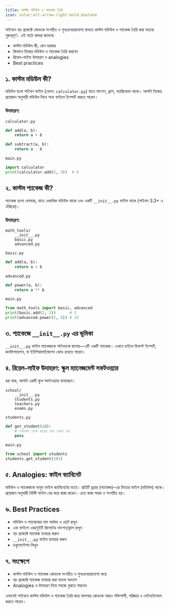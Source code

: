 ```yaml
---
title: কাস্টম মডিউল ও প্যাকেজ তৈরি
icon: solar:alt-arrow-right-bold-duotone
---
```


পাইথনে বড় প্রজেক্টে কোডকে সংগঠিত ও পুনঃব্যবহারযোগ্য রাখতে কাস্টম মডিউল ও প্যাকেজ তৈরি করা অত্যন্ত গুরুত্বপূর্ণ। এই পাঠে আমরা জানবো:
- কাস্টম মডিউল কী, কেন দরকার
- কিভাবে নিজের মডিউল ও প্যাকেজ তৈরি করবেন
- রিয়েল-লাইফ উদাহরণ ও analogies
- Best practices

## ১. কাস্টম মডিউল কী?

মডিউল হলো পাইথন ফাইল (যেমন: `calculator.py`) যাতে ফাংশন, ক্লাস, ভ্যারিয়েবল থাকে। আপনি নিজের প্রয়োজন অনুযায়ী মডিউল লিখে অন্য ফাইলে ইম্পোর্ট করতে পারেন।

### উদাহরণ:
`calculator.py`
```python
def add(a, b):
    return a + b

def subtract(a, b):
    return a - b
```

`main.py`
```python
import calculator
print(calculator.add(5, 3))  # 8
```

## ২. কাস্টম প্যাকেজ কী?

প্যাকেজ হলো ফোল্ডার, যাতে একাধিক মডিউল থাকে এবং একটি `__init__.py` ফাইল থাকে (পাইথন 3.3+ এ ঐচ্ছিক)।

### উদাহরণ:
```
math_tools/
    __init__.py
    basic.py
    advanced.py
```

`basic.py`
```python
def add(a, b):
    return a + b
```

`advanced.py`
```python
def power(a, b):
    return a ** b
```

`main.py`
```python
from math_tools import basic, advanced
print(basic.add(2, 3))      # 5
print(advanced.power(2, 4)) # 16
```

## ৩. প্যাকেজে `__init__.py` এর ভূমিকা

`__init__.py` ফাইল প্যাকেজকে পাইথনকে জানায়—এটি একটি প্যাকেজ। এখানে চাইলে ডিফল্ট ইম্পোর্ট, কনফিগারেশন, বা ইনিশিয়ালাইজেশন কোড রাখতে পারেন।

## ৪. রিয়েল-লাইফ উদাহরণ: স্কুল ম্যানেজমেন্ট সফটওয়্যার

ধরা যাক, আপনি একটি স্কুল সফটওয়্যার বানাচ্ছেন।
```
school/
    __init__.py
    students.py
    teachers.py
    exams.py
```

`students.py`
```python
def get_student(id):
    # ডাটাবেস থেকে ছাত্রের তথ্য ফেরত দেয়
    pass
```

`main.py`
```python
from school import students
students.get_student(101)
```

## ৫. Analogies: ফাইল ক্যাবিনেট

মডিউল ও প্যাকেজকে ভাবুন ফাইল ক্যাবিনেটের মতো। প্রতিটি ড্রয়ার (প্যাকেজ)–এর ভিতরে ফাইল (মডিউল) থাকে। প্রয়োজন অনুযায়ী নির্দিষ্ট ফাইল বের করে কাজ করেন। এতে কাজ সহজ ও সংগঠিত হয়।

## ৬. Best Practices

- মডিউল ও প্যাকেজের নাম অর্থবহ ও ছোট রাখুন
- এক ফাইলে এক/দুইটি রিলেটেড ফাংশন/ক্লাস রাখুন
- বড় প্রজেক্টে প্যাকেজ ব্যবহার করুন
- `__init__.py` ফাইল ব্যবহার করুন
- ডকুমেন্টেশন লিখুন

## ৭. সংক্ষেপে

- কাস্টম মডিউল ও প্যাকেজ কোডকে সংগঠিত ও পুনঃব্যবহারযোগ্য করে
- বড় প্রজেক্টে প্যাকেজ ব্যবহার করা ভালো অভ্যাস
- Analogies ও উদাহরণ দিয়ে সহজে বুঝতে পারবেন

এভাবেই পাইথনে কাস্টম মডিউল ও প্যাকেজ তৈরি করে আপনার কোডকে আরও শক্তিশালী, পরিষ্কার ও মেইনটেনেবল করতে পারেন।
